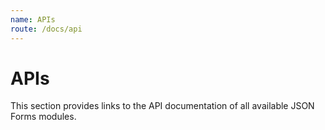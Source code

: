 ```yaml
---
name: APIs
route: /docs/api
---
```



# APIs

<Note 
  title="ATTENTION" 
  body="Please note that we do not follow SemVer conventions yet, as the the API of the WIP renderer sets is not considered stable."
/>

This section provides links to the API documentation of all available JSON Forms modules.

<div style={{ display: 'flex', flexDirection: 'column' }}>
  <ApiLink link={'/public/api/core/index.html'} title='Core' />
  <ApiLink link={'/public/api/react/index.html'} title='React integration' />
  <ApiLink link={'/public/api/material/index.html'} title='React-based Material UI renderers' />
  <ApiLink link={'/public/api/vanilla/index.html'} title='React-based Vanilla renderers' />
  <ApiLink link={'/public/api/angular/index.html'} title='Angular integration' />
  <ApiLink link={'/public/api/angular-material/index.html'} title='Angular-based Material renderers' />
  <ApiLink link={'/public/api/vue/index.html'} title='Vue 3 renderers' />
  <ApiLink link={'/public/api/vue2/index.html'} title='Vue 2 renderers' />
</div>